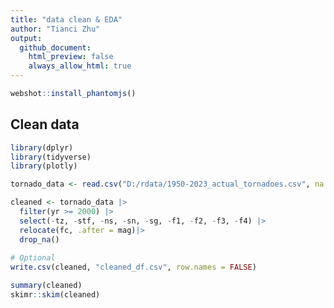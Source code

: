 ```yaml
---
title: "data clean & EDA"
author: "Tianci Zhu"
output: 
  github_document:
    html_preview: false
    always_allow_html: true
---
```


```r
webshot::install_phantomjs()
```

## Clean data
```r
library(dplyr)
library(tidyverse)
library(plotly)
```

```r
tornado_data <- read.csv("D:/rdata/1950-2023_actual_tornadoes.csv", na.strings = c("NA", "N/A", " "))

cleaned <- tornado_data |>
  filter(yr >= 2000) |>
  select(-tz, -stf, -ns, -sn, -sg, -f1, -f2, -f3, -f4) |>
  relocate(fc, .after = mag)|>
  drop_na()
  
# Optional
write.csv(cleaned, "cleaned_df.csv", row.names = FALSE)
```

```r
summary(cleaned)
skimr::skim(cleaned)  
```

